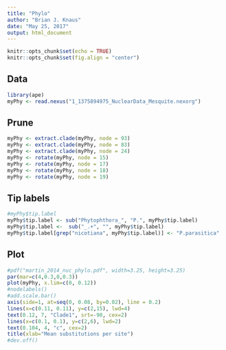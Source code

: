 ```yaml
---
title: "Phylo"
author: "Brian J. Knaus"
date: "May 25, 2017"
output: html_document
---
```


```r
knitr::opts_chunk$set(echo = TRUE)
knitr::opts_chunk$set(fig.align = "center")
```

## Data


```r
library(ape)
myPhy <- read.nexus("1_1375894975_NuclearData_Mesquite.nexorg")
```



## Prune


```r
myPhy <- extract.clade(myPhy, node = 93)
myPhy <- extract.clade(myPhy, node = 83)
myPhy <- extract.clade(myPhy, node = 24)
myPhy <- rotate(myPhy, node = 15)
myPhy <- rotate(myPhy, node = 17)
myPhy <- rotate(myPhy, node = 18)
myPhy <- rotate(myPhy, node = 19)
```

## Tip labels

```r
#myPhy$tip.label
myPhy$tip.label <- sub("Phytophthora_", "P.", myPhy$tip.label)
myPhy$tip.label <-  sub("_.+", "", myPhy$tip.label)
myPhy$tip.label[grep("nicotiana", myPhy$tip.label)] <- "P.parasitica"
```



## Plot


```r
#pdf("martin_2014_nuc_phylo.pdf", width=3.25, height=3.25)
par(mar=c(4,0.3,0,0.3))
plot(myPhy, x.lim=c(0, 0.12))
#nodelabels()
#add.scale.bar()
axis(side=1, at=seq(0, 0.08, by=0.02), line = 0.2)
lines(x=c(0.11, 0.11), y=c(2,15), lwd=4)
text(0.12, 7, "Clade1", srt=-90, cex=2)
lines(x=c(0.1, 0.1), y=c(2,6), lwd=2)
text(0.104, 4, "c", cex=2)
title(xlab="Mean substitutions per site")
#dev.off()

```


